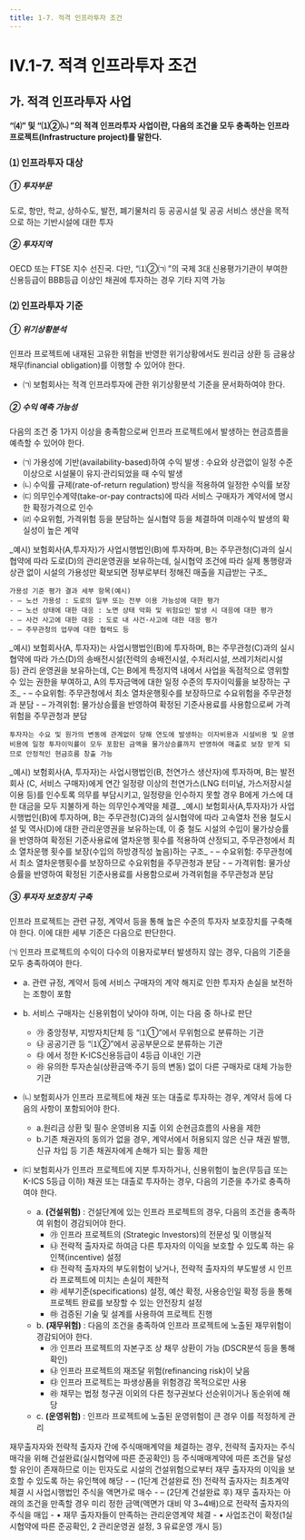 ```yaml
---
title: 1-7. 적격 인프라투자 조건
---
```

# IV.1-7. 적격 인프라투자 조건

## 가. 적격 인프라투자 사업 
**<OverlayDemo id="443_나" /> “⑷” 및 <OverlayDemo id="451_나" /> “⑴②㈁ ”의 적격 인프라투자 사업이란, 다음의 조건을 모두 충족하는 인프라 프로젝트(Infrastructure project)를 말한다.**

### ⑴ 인프라투자 대상

##### ① 투자부문
도로, 항만, 학교, 상하수도, 발전, 폐기물처리 등 공공시설 및 공공 서비스 생산을 목적으로 하는 기반시설에 대한 투자

##### ② 투자지역
OECD 또는 FTSE 지수 선진국. 다만, <OverlayDemo id="452_나" /> “⑴②㈀ ”의 국제 3대 신용평가기관이 부여한 신용등급이 BBB등급 이상인 채권에 투자하는 경우 기타 지역 가능

### ⑵ 인프라투자 기준

##### ① 위기상황분석
인프라 프로젝트에 내재된 고유한 위험을 반영한 위기상황에서도 원리금 상환 등 금융상 채무(financial obligation)를 이행할 수 있어야 한다.

- ㈀ 보험회사는 적격 인프라투자에 관한 위기상황분석 기준을 문서화하여야 한다.

##### ② 수익 예측 가능성
다음의 조건 중 1가지 이상을 충족함으로써 인프라 프로젝트에서 발생하는 현금흐름을 예측할 수 있어야 한다.

- ㈀ 가용성에 기반(availability-based)하여 수익 발생 : 수요와 상관없이 일정 수준 이상으로 시설물이 유지·관리되었을 때 수익 발생
- ㈁ 수익률 규제(rate-of-return regulation) 방식을 적용하여 일정한 수익률 보장
- ㈂ 의무인수계약(take-or-pay contracts)에 따라 서비스 구매자가 계약서에 명시한 확정가격으로 인수
- ㈃ 수요위험, 가격위험 등을 분담하는 실시협약 등을 체결하여 미래수익 발생의 확실성이 높은 계약

<Accordion  activeIndex={[]}>
<AccordionTab header="㈀ 가용성에 기반하여 수익이 발생하는 프로젝트 예시">
    _예시) 보험회사(A,투자자)가 사업시행법인(B)에 투자하며, B는 주무관청(C)과의 실시협약에 따라 도로(D)의 관리운영권을 보유하는데, 실시협약 조건에 따라 실제 통행량과 상관 없이 시설의 가용성만 확보되면 정부로부터 정해진 매출을 지급받는 구조_

    가용성 기준 평가 결과 세부 항목(예시)
    - – 노선 가용성 : 도로의 일부 또는 전부 이용 가능성에 대한 평가
    - – 노선 상태에 대한 대응 : 노면 상태 악화 및 위험요인 발생 시 대응에 대한 평가
    - – 사건 사고에 대한 대응 : 도로 내 사건·사고에 대한 대응 평가
    - – 주무관청의 업무에 대한 협력도 등
</AccordionTab>
<AccordionTab header="㈁ 수익률 규제 방식을 적용한 프로젝트 예시">
    _예시) 보험회사(A, 투자자)는 사업시행법인(B)에 투자하며,
    B는 주무관청(C)과의 실시협약에 따라 가스(D)의 송배전시설(전력의 송배전시설, 수처리시설, 쓰레기처리시설 등) 관리 운영권을 보유하는데,
    C는 B에게 특정지역 내에서 사업을 독점적으로 영위할 수 있는 권한을 부여하고, A의 투자금액에 대한 일정 수준의 투자이익률을 보장하는 구조_
    - – 수요위험: 주무관청에서 최소 열차운행횟수를 보장하므로 수요위험을 주무관청과 분담
    - – 가격위험: 물가상승률을 반영하여 확정된 기준사용료를 사용함으로써 가격위험을 주무관청과 분담

    투자자는 수요 및 원가의 변동에 관계없이 당해 연도에 발생하는 이자비용과 시설비용 및 운영비용에 일정 투자이익률이 모두 포함된 금액을 물가상승률까지 반영하여 매출로 보장 받게 되므로 안정적인 현금흐름 창출 가능
</AccordionTab>
<AccordionTab header="㈂ 의무인수계약이 있는 프로젝트 예시">
    _예시) 보험회사(A, 투자자)는 사업시행법인(B, 천연가스 생산자)에 투자하며, B는 발전회사 (C, 서비스 구매자)에게 연간 일정량 이상의 천연가스(LNG 터미널, 가스저장시설 이용 등)를 인수토록 의무를 부담시키고, 일정량을 인수하지 못할 경우 B에게 가스에 대한 대금을 모두 지불하게 하는 의무인수계약을 체결_
</AccordionTab>
<AccordionTab header="㈃ 수요위험, 가격위험 등을 분담하는 실시협약 예시">
    _예시) 보험회사(A,투자자)가 사업시행법인(B)에 투자하며, B는 주무관청(C)과의 실시협약에 따라 고속열차 전용 철도시설 및 역사(D)에 대한 관리운영권을 보유하는데, 이 중 철도 시설의 수입이 물가상승률을 반영하여 확정된 기준사용료에 열차운행 횟수를 적용하여 산정되고, 주무관청에서 최소 열차운행 횟수를 보장(수입의 하방경직성 높음)하는 구조_
    - – 수요위험: 주무관청에서 최소 열차운행횟수를 보장하므로 수요위험을 주무관청과 분담
    - – 가격위험: 물가상승률을 반영하여 확정된 기준사용료를 사용함으로써 가격위험을 주무관청과 분담
</AccordionTab>
</Accordion>

##### ③ 투자자 보호장치 구축
인프라 프로젝트는 관련 규정, 계약서 등을 통해 높은 수준의 투자자 보호장치를 구축해야 한다. 이에 대한 세부 기준은 다음으로 판단한다.

㈀ 인프라 프로젝트의 수익이 다수의 이용자로부터 발생하지 않는 경우, 다음의 기준을 모두 충족하여야 한다.
  - a. 관련 규정, 계약서 등에 서비스 구매자의 계약 해지로 인한 투자자 손실을 보전하는 조항이 포함
  - b. 서비스 구매자는 신용위험이 낮아야 하며, 이는 다음 중 하나로 판단
    - ㉮ 중앙정부, 지방자치단체 등 <OverlayDemo id="451_나" /> “⑴①”에서 무위험으로 분류하는 기관
    - ㉯ 공공기관 등 <OverlayDemo id="451_나" /> “⑴②”에서 공공부문으로 분류하는 기관
    - ㉰ <OverlayDemo id="452_나" />에서 정한 K-ICS신용등급이 4등급 이내인 기관
    - ㉱ 유의한 투자손실(상환금액·주기 등의 변동) 없이 다른 구매자로 대체 가능한 기관

- ㈁ 보험회사가 인프라 프로젝트에 채권 또는 대출로 투자하는 경우, 계약서 등에 다음의 사항이 포함되어야 한다.
  - a.원리금 상환 및 필수 운영비용 지출 이외 순현금흐름의 사용을 제한
  - b.기존 채권자의 동의가 없을 경우, 계약서에서 허용되지 않은 신규 채권 발행, 신규 차입 등 기존 채권자에게 손해가 되는 활동 제한

- ㈂ 보험회사가 인프라 프로젝트에 지분 투자하거나, 신용위험이 높은(무등급 또는 K-ICS 5등급 이하) 채권 또는 대출로 투자하는 경우, 다음의 기준을 추가로 충족하여야 한다.
  - a. **(건설위험)** : 건설단계에 있는 인프라 프로젝트의 경우, 다음의 조건을 충족하여 위험이 경감되어야 한다.
    - ㉮ 인프라 프로젝트의 <GTooltip label="전략적 출자자" desc="전략적 출자자는 특정 사업의 시공사나 운영사와 같이 건설, 운영 등 본 사업의 시행에 참여하는 것을 주된 목적으로 출자하는 출자자를 말한다. (민간투자사업 용어의 이해, 2021년)"/>(Strategic Investors)의 전문성 및 이행실적
    - ㉯ 전략적 출자자로 하여금 다른 투자자의 이익을 보호할 수 있도록 하는 유인책(incentive) 설정
    - ㉰ 전략적 출자자의 부도위험이 낮거나, 전략적 출자자의 부도발생 시 인프라 프로젝트에 미치는 손실이 제한적
    - ㉱ 세부기준(specifications) 설정, 예산 확정, 사용승인일 확정 등을 통해 프로젝트 완료를 보장할 수 있는 안전장치 설정
    - ㉲ 검증된 기술 및 설계를 사용하여 프로젝트 진행
  - b. **(재무위험)** : 다음의 조건을 충족하여 인프라 프로젝트에 노출된 재무위험이 경감되어야 한다.
    - ㉮ 인프라 프로젝트의 자본구조 상 채무 상환이 가능 (DSCR분석 등을 통해 확인)
    - ㉯ 인프라 프로젝트의 재조달 위험(refinancing risk)이 낮음
    - ㉰ 인프라 프로젝트는 파생상품을 위험경감 목적으로만 사용
    - ㉱ 채무는 법정 청구권 이외의 다른 청구권보다 선순위이거나 동순위에 해당
  - c. **(운영위험)** : 인프라 프로젝트에 노출된 운영위험이 큰 경우 이를 적정하게 관리

<Accordion  activeIndex={[]}>
<AccordionTab header="a.㉯ 전략적 출자자가 다른 투자자의 이익을 보호할 수 있는 유인책 예시">
    재무출자자와 전략적 출자자 간에 주식매매계약을 체결하는 경우, 전략적 출자자는 주식 매각을 위해 건설완료(실시협약에 따른 준공확인) 등 주식매매계약에 따른 조건을 달성할 유인이 존재하므로 이는 민자도로 시설의 건설위험으로부터 재무 출자자의 이익을 보호할 수 있도록 하는 유인책에 해당
    - – (1단계 건설완료 전) 전략적 출자자는 최초계약 체결 시 사업시행법인 주식을 액면가로 매수
    - – (2단계 건설완료 후) 재무 출자자는 아래의 조건을 만족할 경우 미리 정한 금액(액면가 대비 약 3~4배)으로 전략적 출자자의 주식을 매입
      - • 재무 출자자들이 만족하는 관리운영계약 체결
      - • 사업조건이 확정(1실시협약에 따른 준공확인, 2 관리운영권 설정, 3 유료운영 개시 등)
</AccordionTab>
</Accordion>

